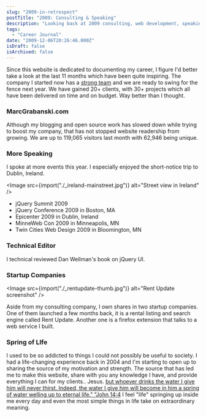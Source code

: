 ```yaml
---
slug: "2009-in-retrospect"
postTitle: "2009: Consulting & Speaking"
description: "Looking back at 2009 consulting, web development, speaking and the future of MarcGrabanski.com"
tags:
  - "Career Journal"
date: "2009-12-06T20:26:46.000Z"
isDraft: false
isArchived: false
---
```



Since this website is dedicated to documenting my career, I figure I'd better take a look at the last 11 months which have been quite inspiring. The company I started now has a [strong team](http://www.mjg.in) and we are ready to swing for the fence next year. We have gained 20+ clients, with 30+ projects which all have been delivered on time and on budget. Way better than I thought.

### MarcGrabanski.com

Although my blogging and open source work has slowed down while trying to boost my company, that has not stopped website readership from growing. We are up to 119,065 visitors last month with 62,946 being unique.

### More Speaking

I spoke at more events this year. I especially enjoyed the short-notice trip to Dublin, Ireland.

<Image src={import("./_ireland-mainstreet.jpg")} alt="Street view in Ireland" />

- jQuery Summit 2009
- jQuery Conference 2009 in Boston, MA
- Epicenter 2009 in Dublin, Ireland
- MinneWeb Con 2009 in Minneapolis, MN
- Twin Cities Web Design 2009 in Bloomington, MN

### Technical Editor

I technical reviewed Dan Wellman's book on jQuery UI.

### Startup Companies

<Image src={import("./_rentupdate-thumb.jpg")} alt="Rent Update screenshot" />

Aside from my consulting company, I own shares in two startup companies. One of them launched a few months back, it is a rental listing and search engine called Rent Update. Another one is a firefox extension that talks to a web service I built.

### Spring of LIfe

I used to be so addicted to things I could not possibly be useful to society. I had a life-changing experience back in 2004 and I'm starting to open up to sharing the source of my motivation and strength. The source that has led me to make this website, share with you any knowledge I have, and provide everything I can for my clients.. Jesus. [but whoever drinks the water I give him will never thirst. Indeed, the water I give him will become in him a spring of water welling up to eternal life." "John 14:4](http://www.biblegateway.com/passage/?search=John%204:14&version=NIV) I feel "life" springing up inside me every day and even the most simple things in life take on extraordinary meaning.
